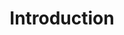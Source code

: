 ---
title: Introduction
description: Get started by learning how to build cool stuff with Suave
keywords:
  - tutorials
  - suave
  - practice
  - learn
---